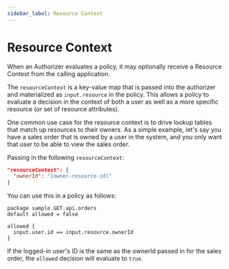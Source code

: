 ```yaml
---
sidebar_label: Resource Context
---
```


# Resource Context

When an Authorizer evaluates a policy, it may optionally receive a Resource Context from the calling application. 

The `resourceContext` is a key-value map that is passed into the authorizer and materialized 
as `input.resource` in the policy. This allows a policy to evaluate a decision in the context of both a user 
as well as a more specific resource (or set of resource attributes).

One common use case for the resource context is to drive lookup tables that match up resources to their owners. 
As a simple example, let's say you have a sales order that is owned by a user in the system, and you 
only want that user to be able to view the sales order.  

Passing in the following `resourceContext`:

```json
"resourceContext": {
  "ownerId": "[owner-resource-id]"
}
```

You can use this in a policy as follows:

```rego
package sample.GET.api.orders
default allowed = false

allowed {
  input.user.id == input.resource.ownerId
}
```

If the logged-in user's ID is the same as the ownerId passed in for the sales order, the `allowed`
decision will evaluate to `true`.

